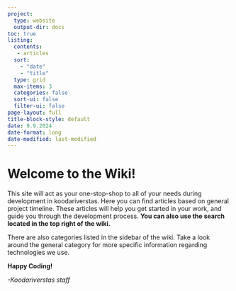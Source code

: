 ```yaml
---
project:
  type: website
  output-dir: docs
toc: true
listing:
  contents: 
   - articles
  sort: 
    - "date"
    - "title"
  type: grid
  max-items: 3
  categories: false
  sort-ui: false
  filter-ui: false
page-layout: full
title-block-style: default
date: 9.9.2024
date-format: long
date-modified: last-modified
---
```


# Welcome to the Wiki!

This site will act as your one-stop-shop to all of your needs during development in koodariverstas. Here you can find articles based on general project timeline. These articles will help you get started in your work, and guide you through the development process. **You can also use the search located in the top right of the wiki.**

There are also categories listed in the sidebar of the wiki. Take a look around the general category for more specific information regarding technologies we use.

**Happy Coding!**

*-Koodariverstas staff*